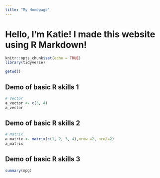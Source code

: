 ```yaml
---
title: "My Homepage"
---
```


# Hello, I'm Katie! I made this website using R Markdown!

```r
knitr::opts_chunk$set(echo = TRUE)
library(tidyverse)
```


```r
getwd()
```

## Demo of basic R skills 1
```r
# Vector
a_vector <- c(3, 4)
a_vector
```

## Demo of basic R skills 2
```r
# Matrix
a_matrix <- matrix(c(1, 2, 3, 4),nrow =2, ncol=2)
a_matrix
```

## Demo of basic R skills 3
```r
summary(mpg)
```


